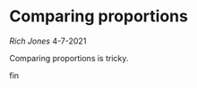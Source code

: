 # Comparing proportions {#proportions}

*Rich Jones*
4-7-2021


Comparing proportions is tricky.

fin
